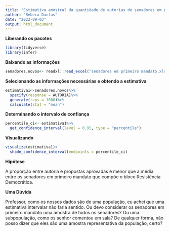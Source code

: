 ---
title: "Estimativa amostral da quantidade de autorias de senadores em primeiro mandato"
author: "Rebeca Dantas"
date: "2022-09-03"
output: html_document
---

**Liberando os pacotes**
```{r}
library(tidyverse)
library(infer)
```


**Baixando as informações**
```{r}
senadores.novos<- readxl::read_excel("senadores em primeiro mandato.xlsx")
```

**Selecionando as informações necessárias e obtendo a estimativa**
```{r}
estimativa1<-senadores.novos%>%
  specify(response = AUTORIA)%>%
  generate(reps = 1000)%>%
  calculate(stat = "mean")
```

**Determinando o intervalo de confiança**
```{r}
percentile_ci<- estimativa1%>%
  get_confidence_interval(level = 0.95, type = "percentile")
```

**Visualizando**
```{r}
visualize(estimativa1)+
  shade_confidence_interval(endpoints = percentile_ci)
```

**Hipótese**

A proporção entre autoria e propostas aprovadas é menor que a média entre os senadores em primeiro mandato que compõe o bloco Resistência Democrática.

**Uma Dúvida**

Professor, como os nossos dados são de uma população, eu achei que uma estimativa intervalar não faria sentido. Ou devo considerar os senadores em primeiro mandato uma amostra de todos os senadores? Ou uma subpopulação, como os senhor comentou em sala? De qualquer forma, não posso dizer que eles são uma amostra representativa da população, certo?
